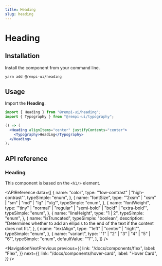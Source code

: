 ```yaml
---
title: Heading
slug: heading
---
```


# Heading

<Description text="A semantic heading element." />

<SelectVersion />

<PreviewComponent name="heading" />

## Installation

Install the component from your command line.

```bash
yarn add @rempi-ui/heading
```

## Usage

Import the <strong>Heading</strong>.

```jsx
import { Heading } from "@rempi-ui/heading";
import { Typography } from "@rempi-ui/typography";

() => (
  <Heading alignItems="center" justifyContents="center">
    <Typography>Heading</Typography>
  </Heading>
);
```

## API reference

### Heading

This component is based on the `<h1/>` element.

<APIReference
  data={[
    {
      name: "color",
      type: '"low-contrast" | "high-contrast"',
      typeSimple: "enum",
    },
    {
      name: "fontSize",
      type: '"2xsm" | "xsm" | "sm" | "md" | "lg" | "xlg"',
      typeSimple: "enum",
    },
    {
      name: "fontWeight",
      type: '"tiny" | "normal" | "regular" | "semi-bold" | "bold" | "extra-bold"',
      typeSimple: "enum",
    },
    {
      name: "lineHeight",
      type: "1 | 2",
      typeSimple: "enum",
    },
    {
      name: "isTruncated",
      typeSimple: "boolean",
      description:
        "Determines whether to add an ellipsis to the end of the text if the content does not fit.",
    },
    {
      name: "textAlign",
      type: '"left" | "center" | "right"',
      typeSimple: "enum",
    },
    {
      name: "variant",
      type: '"1" | "2" | "3" | "4" | "5" | "6"',
      typeSimple: "enum",
      defaultValue: '"1"',
    },
  ]}
/>

<NavigationNextPrevious
  previous={{
    link: "/docs/components/flex",
    label: "Flex",
  }}
  next={{
    link: "/docs/components/hover-card",
    label: "Hover Card",
  }}
/>
